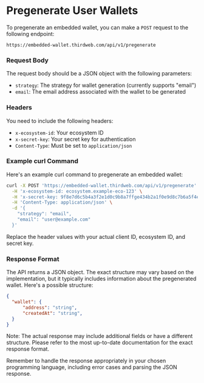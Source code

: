 # Pregenerate User Wallets

To pregenerate an embedded wallet, you can make a `POST` request to the following endpoint:

```
https://embedded-wallet.thirdweb.com/api/v1/pregenerate
```

### Request Body

The request body should be a JSON object with the following parameters:

- `strategy`: The strategy for wallet generation (currently supports "email")
- `email`: The email address associated with the wallet to be generated

### Headers

You need to include the following headers:

- `x-ecosystem-id`: Your ecosystem ID
- `x-secret-key`: Your secret key for authentication
- `Content-Type`: Must be set to `application/json`

### Example curl Command

Here's an example curl command to pregenerate an embedded wallet:

```bash
curl -X POST 'https://embedded-wallet.thirdweb.com/api/v1/pregenerate' \
  -H 'x-ecosystem-id: ecosystem.example-eco-123' \
  -H 'x-secret-key: 9f8e7d6c5b4a3f2e1d0c9b8a7ffge434b2a1f0e9d8c7b6a5f4e3d2c1b0a9f8e7' \
  -H 'Content-Type: application/json' \
  -d '{
    "strategy": "email",
    "email": "user@example.com"
  }'
```

Replace the header values with your actual client ID, ecosystem ID, and secret key.

### Response Format

The API returns a JSON object. The exact structure may vary based on the implementation, but it typically includes information about the pregenerated wallet. Here's a possible structure:

```json
{
  "wallet": {
      "address": "string",
      "createdAt": "string",
  }
}
```

Note: The actual response may include additional fields or have a different structure. Please refer to the most up-to-date documentation for the exact response format.

Remember to handle the response appropriately in your chosen programming language, including error cases and parsing the JSON response.
